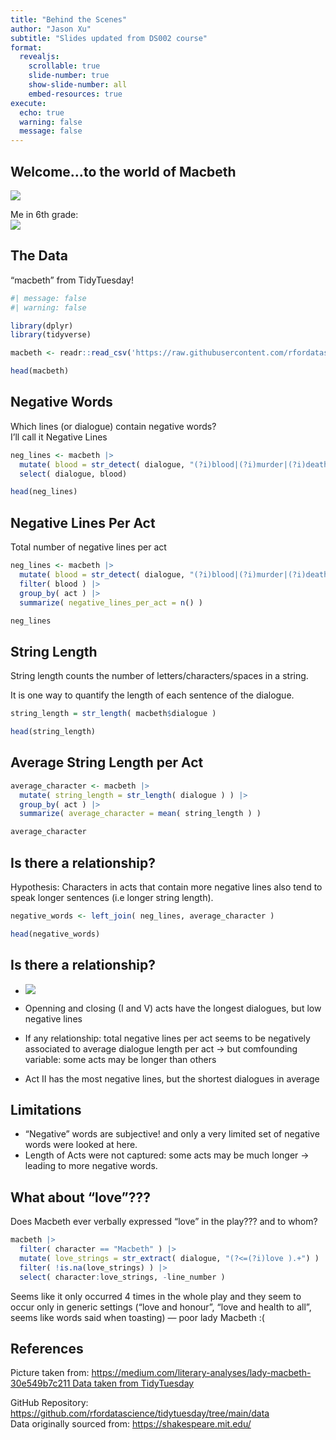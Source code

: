 ```yaml
---
title: "Behind the Scenes"
author: "Jason Xu"
subtitle: "Slides updated from DS002 course"
format:
  revealjs:
    scrollable: true
    slide-number: true
    show-slide-number: all
    embed-resources: true
execute:
  echo: true
  warning: false
  message: false
---
```


## Welcome...to the world of Macbeth

![](Macbeth){fig-align="center"}

Me in 6th grade:\
![](Jason%20Macbeth){fig-align="center"}

## The Data

"macbeth" from TidyTuesday!

```r
#| message: false
#| warning: false

library(dplyr)
library(tidyverse)

macbeth <- readr::read_csv('https://raw.githubusercontent.com/rfordatascience/tidytuesday/main/data/2024/2024-09-17/macbeth.csv')

head(macbeth)
```

## Negative Words

Which lines (or dialogue) contain negative words?\
I'll call it Negative Lines

```r
neg_lines <- macbeth |>
  mutate( blood = str_detect( dialogue, "(?i)blood|(?i)murder|(?i)death|(?i)kill" ) ) |>
  select( dialogue, blood)

head(neg_lines)
```

## Negative Lines Per Act

Total number of negative lines per act

```r
neg_lines <- macbeth |>
  mutate( blood = str_detect( dialogue, "(?i)blood|(?i)murder|(?i)death|(?i)kill" ) ) |>
  filter( blood ) |>
  group_by( act ) |>
  summarize( negative_lines_per_act = n() ) 

neg_lines
```

## String Length

String length counts the number of letters/characters/spaces in a string.

It is one way to quantify the length of each sentence of the dialogue.

```r
string_length = str_length( macbeth$dialogue )

head(string_length)                        
```

## Average String Length per Act

```r
average_character <- macbeth |>
  mutate( string_length = str_length( dialogue ) ) |>
  group_by( act ) |>
  summarize( average_character = mean( string_length ) ) 

average_character
```

## Is there a relationship?

Hypothesis: Characters in acts that contain more negative lines also tend to speak longer sentences (i.e longer string length).

```r
negative_words <- left_join( neg_lines, average_character )

head(negative_words)
```

## Is there a relationship?

-   <div>

    ![](NegWord%20Plot)

    </div>

-   Openning and closing (I and V) acts have the longest dialogues, but low negative lines

-   If any relationship: total negative lines per act seems to be negatively associated to average dialogue length per act -\> but comfounding variable: some acts may be longer than others

-   Act II has the most negative lines, but the shortest dialogues in average

## Limitations

-   "Negative" words are subjective! and only a very limited set of negative words were looked at here.\
-   Length of Acts were not captured: some acts may be much longer -\> leading to more negative words.

## What about "love"???

Does Macbeth ever verbally expressed "love" in the play??? and to whom?

```r
macbeth |>
  filter( character == "Macbeth" ) |>
  mutate( love_strings = str_extract( dialogue, "(?<=(?i)love ).+") ) |>
  filter( !is.na(love_strings) ) |>
  select( character:love_strings, -line_number )
```

Seems like it only occurred 4 times in the whole play and they seem to occur only in generic settings ("love and honour", "love and health to all", seems like words said when toasting) --- poor lady Macbeth :(

## References

Picture taken from: [https://medium.com/literary-analyses/lady-macbeth-30e549b7c211 Data taken from TidyTuesday](https://medium.com/literary-analyses/lady-macbeth-30e549b7c211%20Data%20taken%20from%20TidyTuesday)

GitHub Repository: <https://github.com/rfordatascience/tidytuesday/tree/main/data>\
Data originally sourced from: <https://shakespeare.mit.edu/>

